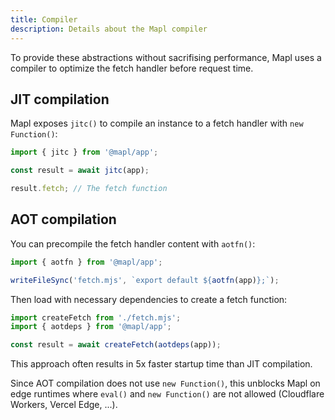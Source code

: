 ```yaml
---
title: Compiler
description: Details about the Mapl compiler
---
```


To provide these abstractions without sacrifising performance, Mapl uses a compiler
to optimize the fetch handler before request time.

## JIT compilation
Mapl exposes `jitc()` to compile an instance to a fetch handler with `new Function()`:
```ts
import { jitc } from '@mapl/app';

const result = await jitc(app);

result.fetch; // The fetch function
```

## AOT compilation
You can precompile the fetch handler content with `aotfn()`:
```ts
import { aotfn } from '@mapl/app';

writeFileSync('fetch.mjs', `export default ${aotfn(app)};`);
```

Then load with necessary dependencies to create a fetch function:
```ts
import createFetch from './fetch.mjs';
import { aotdeps } from '@mapl/app';

const result = await createFetch(aotdeps(app));
```

This approach often results in 5x faster startup time than JIT compilation.

Since AOT compilation does not use `new Function()`, this unblocks Mapl on edge runtimes where `eval()` and `new Function()` are not allowed (Cloudflare Workers, Vercel Edge, ...).
